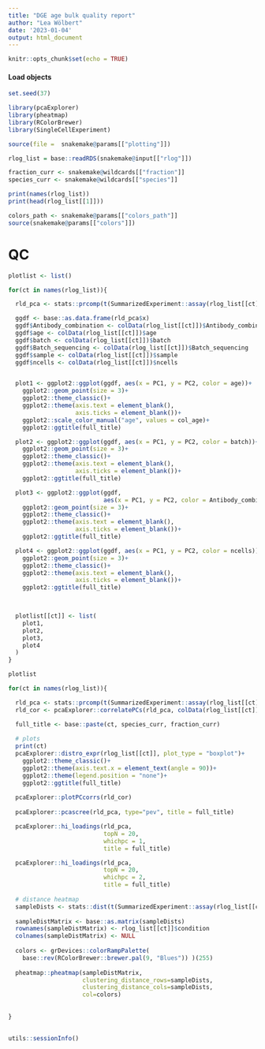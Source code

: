```yaml
---
title: "DGE age bulk quality report"
author: "Lea Wölbert"
date: '2023-01-04'
output: html_document
---
```


```r
knitr::opts_chunk$set(echo = TRUE)
```

#### Load objects

```r
set.seed(37)
```

```r
library(pcaExplorer)
library(pheatmap)
library(RColorBrewer)
library(SingleCellExperiment)
```

```r
source(file =  snakemake@params[["plotting"]])
```

```r
rlog_list = base::readRDS(snakemake@input[["rlog"]])

fraction_curr <- snakemake@wildcards[["fraction"]]
species_curr <- snakemake@wildcards[["species"]]

print(names(rlog_list))
print(head(rlog_list[[1]]))
```

```r
colors_path <- snakemake@params[["colors_path"]]
source(snakemake@params[["colors"]])
```

# QC

```r

plotlist <- list()

for(ct in names(rlog_list)){

  rld_pca <- stats::prcomp(t(SummarizedExperiment::assay(rlog_list[[ct]])))

  ggdf <- base::as.data.frame(rld_pca$x)
  ggdf$Antibody_combination <- colData(rlog_list[[ct]])$Antibody_combination
  ggdf$age <- colData(rlog_list[[ct]])$age
  ggdf$batch <- colData(rlog_list[[ct]])$batch
  ggdf$Batch_sequencing <- colData(rlog_list[[ct]])$Batch_sequencing
  ggdf$sample <- colData(rlog_list[[ct]])$sample
  ggdf$ncells <- colData(rlog_list[[ct]])$ncells


  plot1 <- ggplot2::ggplot(ggdf, aes(x = PC1, y = PC2, color = age))+
    ggplot2::geom_point(size = 3)+
    ggplot2::theme_classic()+
    ggplot2::theme(axis.text = element_blank(),
                   axis.ticks = element_blank())+
    ggplot2::scale_color_manual("age", values = col_age)+
    ggplot2::ggtitle(full_title)

  plot2 <- ggplot2::ggplot(ggdf, aes(x = PC1, y = PC2, color = batch))+
    ggplot2::geom_point(size = 3)+
    ggplot2::theme_classic()+
    ggplot2::theme(axis.text = element_blank(),
                   axis.ticks = element_blank())+
    ggplot2::ggtitle(full_title)

  plot3 <- ggplot2::ggplot(ggdf, 
                           aes(x = PC1, y = PC2, color = Antibody_combination))+
    ggplot2::geom_point(size = 3)+
    ggplot2::theme_classic()+
    ggplot2::theme(axis.text = element_blank(),
                   axis.ticks = element_blank())+
    ggplot2::ggtitle(full_title)

  plot4 <- ggplot2::ggplot(ggdf, aes(x = PC1, y = PC2, color = ncells))+
    ggplot2::geom_point(size = 3)+
    ggplot2::theme_classic()+
    ggplot2::theme(axis.text = element_blank(),
                   axis.ticks = element_blank())+
    ggplot2::ggtitle(full_title)


  
  plotlist[[ct]] <- list(
    plot1,
    plot2,
    plot3,
    plot4
  )
}
```

```r
plotlist
```

```r

for(ct in names(rlog_list)){

  rld_pca <- stats::prcomp(t(SummarizedExperiment::assay(rlog_list[[ct]])))
  rld_cor <- pcaExplorer::correlatePCs(rld_pca, colData(rlog_list[[ct]]))

  full_title <- base::paste(ct, species_curr, fraction_curr)
  
  # plots
  print(ct)
  pcaExplorer::distro_expr(rlog_list[[ct]], plot_type = "boxplot")+
    ggplot2::theme_classic()+
    ggplot2::theme(axis.text.x = element_text(angle = 90))+
    ggplot2::theme(legend.position = "none")+
    ggplot2::ggtitle(full_title)
  
  pcaExplorer::plotPCcorrs(rld_cor)
  
  pcaExplorer::pcascree(rld_pca, type="pev", title = full_title)

  pcaExplorer::hi_loadings(rld_pca, 
                           topN = 20,
                           whichpc = 1,
                           title = full_title)

  pcaExplorer::hi_loadings(rld_pca, 
                           topN = 20, 
                           whichpc = 2,
                           title = full_title)
  
  # distance heatmap
  sampleDists <- stats::dist(t(SummarizedExperiment::assay(rlog_list[[ct]])))
  
  sampleDistMatrix <- base::as.matrix(sampleDists)
  rownames(sampleDistMatrix) <- rlog_list[[ct]]$condition
  colnames(sampleDistMatrix) <- NULL
  
  colors <- grDevices::colorRampPalette(
    base::rev(RColorBrewer::brewer.pal(9, "Blues")) )(255)
  
  pheatmap::pheatmap(sampleDistMatrix,
                     clustering_distance_rows=sampleDists,
                     clustering_distance_cols=sampleDists,
                     col=colors)
  
  
}
  
```


```r
utils::sessionInfo()
```